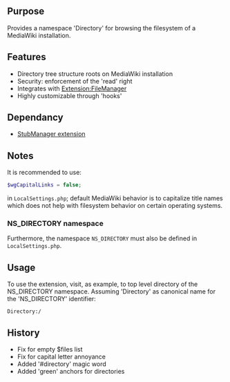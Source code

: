 {{Extension
|name        = DirectoryManager
|status      = beta
|type        = hook
|author      = [[user:jldupont|Jean-Lou Dupont]]
|image       =
|version     = 1.0.0
|update      =
|mediawiki   = 1.10
|download    = [http://mediawiki.googlecode.com/svn/tags/ SVN]
|readme      =
|changelog   = See SVN ($Id$)
|description =  
|parameters  =
|rights      =
|example     =
}}
== Purpose==
Provides a namespace 'Directory' for browsing the filesystem of a MediaWiki installation.

== Features ==
* Directory tree structure roots on MediaWiki installation
* Security: enforcement of the 'read' right
* Integrates with [[Extension:FileManager]]
* Highly customizable through 'hooks'

== Dependancy ==
* [[Extension:StubManager|StubManager extension]]

== Notes ==
It is recommended to use:
<source lang=php>
$wgCapitalLinks = false;
</source>
in <code>LocalSettings.php</code>; default MediaWiki behavior is to capitalize title names which
does not help with filesystem behavior on certain operating systems.
=== NS_DIRECTORY namespace ===
Furthermore, the namespace <code>NS_DIRECTORY</code> must also be defined in <code>LocalSettings.php</code>.

== Usage ==
To use the extension, visit, as example, to top level directory of the NS_DIRECTORY namespace.
Assuming 'Directory' as canonical name for the 'NS_DIRECTORY' identifier:
 Directory:/

{{Pear|DirectoryManager}}

== History ==
* Fix for empty $files list
* Fix for capital letter annoyance
* Added '#directory' magic word
* Added 'green' anchors for directories
